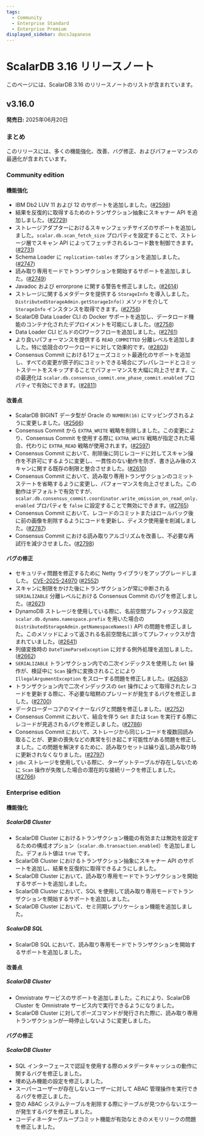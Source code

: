 ```yaml
---
tags:
  - Community
  - Enterprise Standard
  - Enterprise Premium
displayed_sidebar: docsJapanese
---
```


# ScalarDB 3.16 リリースノート


<TranslationBanner />

このページには、ScalarDB 3.16 のリリースノートのリストが含まれています。

## v3.16.0

**発売日:** 2025年06月20日

### まとめ

このリリースには、多くの機能強化、改善、バグ修正、およびパフォーマンスの最適化が含まれています。

### Community edition

#### 機能強化

- IBM Db2 LUV 11 および 12 のサポートを追加しました。([#2598](https://github.com/scalar-labs/scalardb/pull/2598))
- 結果を反復的に取得するためのトランザクション抽象にスキャナー API を追加しました。([#2729](https://github.com/scalar-labs/scalardb/pull/2729))
- ストレージアダプターにおけるスキャンフェッチサイズのサポートを追加しました。`scalar.db.scan_fetch_size` プロパティを設定することで、ストレージ層でスキャン API によってフェッチされるレコード数を制御できます。([#2731](https://github.com/scalar-labs/scalardb/pull/2731))
- Schema Loader に `replication-tables` オプションを追加しました。([#2747](https://github.com/scalar-labs/scalardb/pull/2747))
- 読み取り専用モードでトランザクションを開始するサポートを追加しました。([#2749](https://github.com/scalar-labs/scalardb/pull/2749))
- Javadoc および errorprone に関する警告を修正しました。([#2614](https://github.com/scalar-labs/scalardb/pull/2614))
- ストレージに関するメタデータを提供する `StorageInfo` を導入しました。`DistributedStorageAdmin.getStorageInfo()` メソッドを介して `StorageInfo` インスタンスを取得できます。([#2756](https://github.com/scalar-labs/scalardb/pull/2756))
- ScalarDB Data Loader CLI の Docker サポートを追加し、データロード機能のコンテナ化されたデプロイメントを可能にしました。([#2758](https://github.com/scalar-labs/scalardb/pull/2758))
- Data Loader CLI ビルドのCIワークフローを追加しました。([#2761](https://github.com/scalar-labs/scalardb/pull/2761))
- より良いパフォーマンスを提供する `READ_COMMITTED` 分離レベルを追加しました。特に低競合のワークロードに対して効果的です。([#2803](https://github.com/scalar-labs/scalardb/pull/2803))
- Consensus Commit における1フェーズコミット最適化のサポートを追加し、すべての変更が原子的にコミットできる場合にプレパレコードとコミットステートをスキップすることでパフォーマンスを大幅に向上させます。この最適化は `scalar.db.consensus_commit.one_phase_commit.enabled` プロパティで有効にできます。([#2811](https://github.com/scalar-labs/scalardb/pull/2811))

#### 改善点

- ScalarDB BIGINT データ型が Oracle の `NUMBER(16)` にマッピングされるように変更しました。([#2566](https://github.com/scalar-labs/scalardb/pull/2566))
- Consensus Commit から `EXTRA_WRITE` 戦略を削除しました。この変更により、Consensus Commit を使用する際に `EXTRA_WRITE` 戦略が指定された場合、代わりに `EXTRA_READ` 戦略が使用されます。([#2597](https://github.com/scalar-labs/scalardb/pull/2597))
- Consensus Commit において、削除後に同じレコードに対してスキャン操作を不許可にするように変更し、一貫性のない動作を防ぎ、書き込み後のスキャンに関する既存の制限と整合させました。([#2610](https://github.com/scalar-labs/scalardb/pull/2610))
- Consensus Commit において、読み取り専用トランザクションのコミットステートを省略するように変更し、パフォーマンスを向上させました。この動作はデフォルトで有効ですが、`scalar.db.consensus_commit.coordinator.write_omission_on_read_only.enabled` プロパティを `false` に設定することで無効にできます。([#2765](https://github.com/scalar-labs/scalardb/pull/2765))
- Consensus Commit において、レコードのコミットまたはロールバック後に前の画像を削除するようにコードを更新し、ディスク使用量を削減しました。([#2787](https://github.com/scalar-labs/scalardb/pull/2787))
- Consensus Commit における読み取りアルゴリズムを改善し、不必要な再試行を減少させました。([#2798](https://github.com/scalar-labs/scalardb/pull/2798))

#### バグの修正

- セキュリティ問題を修正するために Netty ライブラリをアップグレードしました。 [CVE-2025-24970](https://github.com/advisories/GHSA-4g8c-wm8x-jfhw "CVE-2025-24970") ([#2552](https://github.com/scalar-labs/scalardb/pull/2552))
- スキャンに制限をかけた後にトランザクションが常に中断される `SERIALIZABLE` 分離レベルにおける Consensus Commit のバグを修正しました。([#2621](https://github.com/scalar-labs/scalardb/pull/2621))
- DynamoDB ストレージを使用している際に、名前空間プレフィックス設定 `scalar.db.dynamo.namespace.prefix` を用いた場合の `DistributedStorageAdmin.getNamespaceNames()` API の問題を修正しました。このメソッドによって返される名前空間名に誤ってプレフィックスが含まれていました。([#2641](https://github.com/scalar-labs/scalardb/pull/2641))
- 列値変換時の `DateTimeParseException` に対する例外処理を追加しました。([#2662](https://github.com/scalar-labs/scalardb/pull/2662))
- `SERIALIZABLE` トランザクション内での二次インデックスを使用した `Get` 操作が、検証中に `Scan` 操作に変換されることにより `IllegalArgumentException` をスローする問題を修正しました。([#2683](https://github.com/scalar-labs/scalardb/pull/2683))
- トランザクション内で二次インデックスの `Get` 操作によって取得されたレコードを更新する際に、不必要な暗黙のプレリードが発生するバグを修正しました。([#2700](https://github.com/scalar-labs/scalardb/pull/2700))
- データローダーコアのマイナーなバグと問題を修正しました。([#2752](https://github.com/scalar-labs/scalardb/pull/2752))
- Consensus Commit において、結合を伴う `Get` または `Scan` を実行する際にレコードが見逃されるバグを修正しました。([#2786](https://github.com/scalar-labs/scalardb/pull/2786))
- Consensus Commit において、ストレージから同じレコードを複数回読み取ることが、更新の喪失などの異常を引き起こす可能性がある問題を修正しました。この問題を解決するために、読み取りセットは繰り返し読み取り時に更新されなくなりました。([#2797](https://github.com/scalar-labs/scalardb/pull/2797))
- `jdbc` ストレージを使用している際に、ターゲットテーブルが存在しないために `Scan` 操作が失敗した場合の潜在的な接続リークを修正しました。([#2766](https://github.com/scalar-labs/scalardb/pull/2766))

### Enterprise edition

#### 機能強化

##### ScalarDB Cluster

- ScalarDB Cluster におけるトランザクション機能の有効または無効を設定するための構成オプション（`scalar.db.transaction.enabled`）を追加しました。デフォルト値は `true` です。
- ScalarDB Cluster におけるトランザクション抽象にスキャナー API のサポートを追加し、結果を反復的に取得できるようにしました。
- ScalarDB Cluster において、読み取り専用モードでトランザクションを開始するサポートを追加しました。
- ScalarDB Cluster において、SQL を使用して読み取り専用モードでトランザクションを開始するサポートを追加しました。
- ScalarDB Cluster において、セミ同期レプリケーション機能を追加しました。

##### ScalarDB SQL

- ScalarDB SQL において、読み取り専用モードでトランザクションを開始するサポートを追加しました。

#### 改善点

##### ScalarDB Cluster

- Omnistrate サービスのサポートを追加しました。これにより、ScalarDB Cluster を Omnistrate サービス内で実行できるようになりました。
- ScalarDB Cluster に対してポーズコマンドが発行された際に、読み取り専用トランザクションが一時停止しないように変更しました。

#### バグの修正

##### ScalarDB Cluster

- SQL インターフェースで認証を使用する際のメタデータキャッシュの動作に関するバグを修正しました。
- 埋め込み機能の設定を修正しました。
- スーパーユーザーが存在しないユーザーに対して ABAC 管理操作を実行できるバグを修正しました。
- 空の ABAC システムテーブルを削除する際にテーブルが見つからないエラーが発生するバグを修正しました。
- コーディネーターグループコミット機能が有効なときのメモリリークの問題を修正しました。
